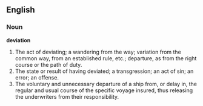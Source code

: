 ==English==

===Noun===

'''deviation'''

#The act of deviating; a wandering from the way; variation from the common way, from an established rule, etc.; departure, as from the right course or the path of duty.
#The state or result of having deviated; a transgression; an act of sin; an error; an offense.
#The voluntary and unnecessary departure of a ship from, or delay in, the regular and usual course of the specific voyage insured, thus releasing the underwriters from their responsibility.
